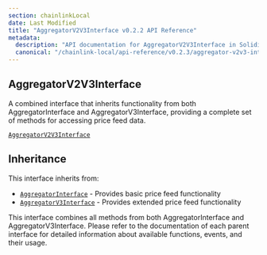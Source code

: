 ```yaml
---
section: chainlinkLocal
date: Last Modified
title: "AggregatorV2V3Interface v0.2.2 API Reference"
metadata:
  description: "API documentation for AggregatorV2V3Interface in Solidity, version v0.2.2."
  canonical: "/chainlink-local/api-reference/v0.2.3/aggregator-v2v3-interface"
---
```



<Common callout="importPackage022" />

## AggregatorV2V3Interface

A combined interface that inherits functionality from both AggregatorInterface and AggregatorV3Interface, providing a complete set of methods for accessing price feed data.

[`AggregatorV2V3Interface`](https://github.com/smartcontractkit/chainlink-local/blob/cd3bfb8c42716cfb791174314eba2c0d178551b9/src/data-feeds/interfaces/AggregatorV2V3Interface.sol)

## Inheritance

This interface inherits from:

- [`AggregatorInterface`](./aggregator-interface) - Provides basic price feed functionality
- [`AggregatorV3Interface`](./aggregator-v3-interface) - Provides extended price feed functionality

<Aside>

This interface combines all methods from both AggregatorInterface and AggregatorV3Interface. Please refer to the documentation of each parent interface for detailed information about available functions, events, and their usage.

</Aside>
